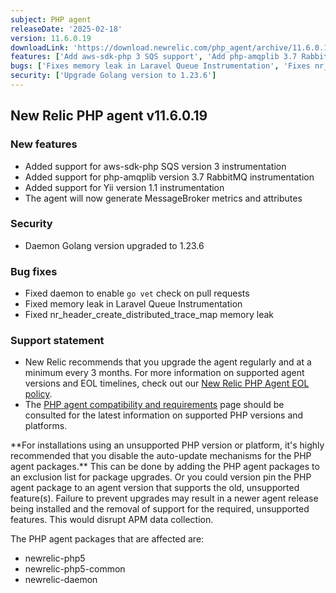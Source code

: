 ```yaml
---
subject: PHP agent
releaseDate: '2025-02-18'
version: 11.6.0.19
downloadLink: 'https://download.newrelic.com/php_agent/archive/11.6.0.19'
features: ['Add aws-sdk-php 3 SQS support', 'Add php-amqplib 3.7 RabbitMQ support', 'Add Yii 1.1 RabbitMQ support', 'Add message segment MessageBroker functionality']
bugs: ['Fixes memory leak in Laravel Queue Instrumentation', 'Fixes nr_header_create_distributed_trace_map memory leak', 'Fixes daemon to enable go_vet check']
security: ['Upgrade Golang version to 1.23.6']
---
```


## New Relic PHP agent v11.6.0.19

### New features

* Added support for aws-sdk-php SQS version 3 instrumentation
* Added support for php-amqplib version 3.7 RabbitMQ instrumentation
* Added support for Yii version 1.1 instrumentation
* The agent will now generate MessageBroker metrics and attributes

### Security

* Daemon Golang version upgraded to 1.23.6

### Bug fixes

* Fixed daemon to enable `go vet` check on pull requests
* Fixed memory leak in Laravel Queue Instrumentation
* Fixed nr_header_create_distributed_trace_map memory leak

### Support statement

* New Relic recommends that you upgrade the agent regularly and at a minimum every 3 months. For more information on supported agent versions and EOL timelines, check out our [New Relic PHP Agent EOL policy](https://docs.newrelic.com/docs/apm/agents/php-agent/getting-started/php-agent-eol-policy/).
* The [PHP agent compatibility and requirements](https://docs.newrelic.com/docs/apm/agents/php-agent/getting-started/php-agent-compatibility-requirements/) page should be consulted for the latest information on supported PHP versions and platforms.

<Callout variant="important">
  **For installations using an unsupported PHP version or platform, it's highly recommended that you disable the auto-update mechanisms for the PHP agent packages.** This can be done by adding the PHP agent packages to an exclusion list for package upgrades. Or you could version pin the PHP agent package to an agent version that supports the old, unsupported feature(s). Failure to prevent upgrades may result in a newer agent release being installed and the removal of support for the required, unsupported features. This would disrupt APM data collection.

  The PHP agent packages that are affected are:

  * newrelic-php5
  * newrelic-php5-common
  * newrelic-daemon
</Callout>
